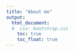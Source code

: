```yaml
---
title: "About me"
output: 
  html_document:
  #  css: bootstrap.css
    toc: true
    toc_float: true
---
```



